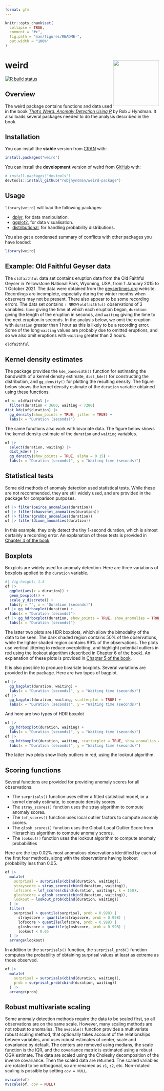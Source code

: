 ```yaml
---
format: gfm
---
```


<!-- README.md is generated from README.qmd. Please edit that file -->

```r
knitr::opts_chunk$set(
  collapse = TRUE,
  comment = "#>",
  fig.path = "man/figures/README-",
  out.width = "100%"
)
```

# weird  <img src="man/figures/weird-hex.png" align="right" width = 150 />

<!-- badges: start -->
[![R build status](https://github.com/robjhyndman/weird-package/workflows/R-CMD-check/badge.svg)](https://github.com/robjhyndman/weird-package/actions)
<!-- badges: end -->

## Overview

The weird package contains functions and data used in the book [*That's Weird: Anomaly Detection Using R*](https://OTexts.com/weird/) by Rob J Hyndman. It also loads several packages needed to do the analysis described in the book. 

## Installation

You can install the **stable** version from [CRAN](https://cran.r-project.org/package=weird) with:

``` r
install.packages("weird")
```

You can install the **development** version of weird from [GitHub](https://github.com/robjhyndman/weird-package) with:

``` r
# install.packages("devtools")
devtools::install_github("robjhyndman/weird-package")
```

## Usage

`library(weird)` will load the following packages:

* [dplyr](https://dplyr.tidyverse.org), for data manipulation.
* [ggplot2](https://ggplot2.tidyverse.org), for data visualisation.
* [distributional](https://cran.r-project.org/package=distributional), for handling probability distributions.

You also get a condensed summary of conflicts with other packages you have loaded:

```r
library(weird)
```


## Example: Old Faithful Geyser data

The `oldfaithful` data set contains eruption data from the Old Faithful Geyser in Yellowstone National Park, Wyoming, USA, from 1 January 2015 to 1 October 2021. The data were obtained from the [geysertimes.org](https://geysertimes.org) website. Recordings are incomplete, especially during the winter months when observers may not be present. There also appear to be some recording errors. The data set contains `r NROW(oldfaithful)` observations of 3 variables: `time` giving the time at which each eruption began, `duration` giving the length of the eruption in seconds, and `waiting` giving the time to the next eruption in seconds. In the analysis below, we omit the eruption with `duration` greater than 1 hour as this is likely to be a recording error. Some of the long `waiting` values are probably due to omitted eruptions, and so we also omit eruptions with `waiting` greater than 2 hours.

```r
oldfaithful
```

## Kernel density estimates

The package provides the `kde_bandwidth()` function for estimating the bandwidth of a kernel density estimate, `dist_kde()` for constructing the distribution, and `gg_density()` for plotting the resulting density. The figure below shows the kernel density estimate of the `duration` variable obtained using these functions. 

```r
of <- oldfaithful |>
  filter(duration < 3600, waiting < 7200)
dist_kde(of$duration) |>
  gg_density(show_points = TRUE, jitter = TRUE) +
  labs(x = "Duration (seconds)")
```

The same functions also work with bivariate data. The figure below shows the kernel density estimate of the `duration` and `waiting` variables.

```r
of |>
  select(duration, waiting) |>
  dist_kde() |>
  gg_density(show_points = TRUE, alpha = 0.15) +
  labs(x = "Duration (seconds)", y = "Waiting time (seconds)")
```

## Statistical tests

Some old methods of anomaly detection used statistical tests. While these are not recommended, they are still widely used, and are provided in the package for comparison purposes.

```r
of |> filter(peirce_anomalies(duration))
of |> filter(chauvenet_anomalies(duration))
of |> filter(grubbs_anomalies(duration))
of |> filter(dixon_anomalies(duration))
```

In this example, they only detect the tiny 1-second duration, which is almost certainly a recording error. An explanation of these tests is provided in [Chapter 4 of the book](https://otexts.com/weird/04-tests.html)

## Boxplots

Boxplots are widely used for anomaly detection. Here are three variations of boxplots applied to the `duration` variable.

```r
#| fig-height: 1.5
of |>
  ggplot(aes(x = duration)) +
  geom_boxplot() +
  scale_y_discrete() +
  labs(y = "", x = "Duration (seconds)")
of |> gg_hdrboxplot(duration) +
  labs(x = "Duration (seconds)")
of |> gg_hdrboxplot(duration, show_points = TRUE, show_anomalies = TRUE) +
  labs(x = "Duration (seconds)")
```

The latter two plots are HDR boxplots, which allow the bimodality of the data to be seen. The dark shaded region contains 50% of the observations, while the lighter shaded region contains 99% of the observations. The plots use vertical jittering to reduce overplotting, and highlight potential outliers in red using the lookout algorithm (described in [Chapter 6 of the book](https://otexts.com/weird/06-density.html)). An explanation of these plots is provided in [Chapter 5 of the book](https://otexts.com/weird/05-boxplots.html).

It is also possible to produce bivariate boxplots. Several variations are provided in the package. Here are two types of bagplot.

```r
of |>
  gg_bagplot(duration, waiting) +
  labs(x = "Duration (seconds)", y = "Waiting time (seconds)")
of |>
  gg_bagplot(duration, waiting, scatterplot = TRUE) +
  labs(x = "Duration (seconds)", y = "Waiting time (seconds)")
```

And here are two types of HDR boxplot

```r
of |>
  gg_hdrboxplot(duration, waiting) +
  labs(x = "Duration (seconds)", y = "Waiting time (seconds)")
of |>
  gg_hdrboxplot(duration, waiting, scatterplot = TRUE, show_anomalies = TRUE) +
  labs(x = "Duration (seconds)", y = "Waiting time (seconds)")
```

The latter two plots show likely outliers in red, using the lookout algorithm.

## Scoring functions

Several functions are provided for providing anomaly scores for all observations. 

* The `surprisals()` function uses either a fitted statistical model, or a kernel density estimate, to compute density scores.
* The `stray_scores()` function uses the stray algorithm to compute anomaly scores.
* The `lof_scores()` function uses local outlier factors to compute anomaly scores.
* The `glosh_scores()` function uses the Global-Local Outlier Score from Hierarchies algorithm to compute anomaly scores.
* The `lookout()` function uses the lookout algorithm to compute anomaly probabilities

Here are the top 0.02% most anomalous observations identified by each of the first four methods, along with the observations having lookout probability less than 0.05.

```r
of |>
  mutate(
    surprisal = surprisals(cbind(duration, waiting)),
    strayscore = stray_scores(cbind(duration, waiting)),
    lofscore = lof_scores(cbind(duration, waiting), k = 150),
    gloshscore = glosh_scores(cbind(duration, waiting)),
    lookout = lookout_prob(cbind(duration, waiting))
  ) |>
  filter(
    surprisal > quantile(surprisal, prob = 0.998) |
      strayscore > quantile(strayscore, prob = 0.998) |
      lofscore > quantile(lofscore, prob = 0.998) |
      gloshscore > quantile(gloshscore, prob = 0.998) |
      lookout < 0.05
  ) |>
  arrange(lookout)
```

In addition to the `surprisals()` function, the `surprisal_prob()` function computes the probability of obtaining surprisal values at least as extreme as those observed.

```r
of |>
  mutate(
    surprisal = surprisals(cbind(duration, waiting)),
    prob = surprisal_prob(cbind(duration, waiting))
  ) |>
  arrange(prob)
```

## Robust multivariate scaling

Some anomaly detection methods require the data to be scaled first, so all observations are on the same scale. However, many scaling methods are not robust to anomalies. The `mvscale()` function provides a multivariate robust scaling method, that optionally takes account of the relationships betwen variables, and uses robust estimates of center, scale and covariance by default. The centers are removed using medians, the scale function is the IQR, and the covariance matrix is estimated using a robust OGK estimate. The data are scaled using the Cholesky decomposition of the inverse covariance. Then the scaled data are returned. The scaled variables are rotated to be orthogonal, so are renamed as `z1`, `z2`, etc. Non-rotated scaling is possible by setting `cov = NULL`.

```r
mvscale(of)
mvscale(of, cov = NULL)
```
